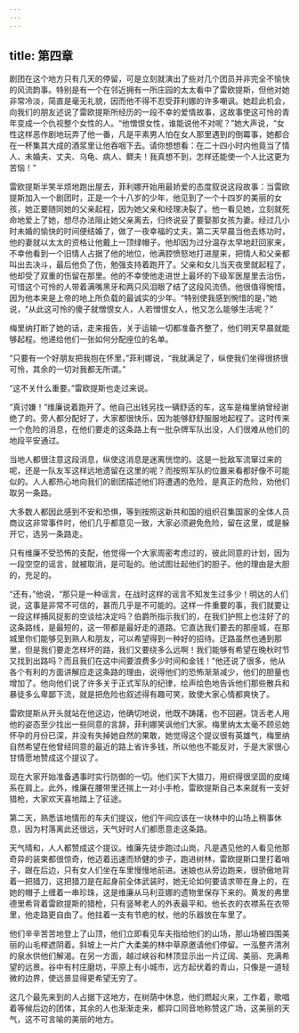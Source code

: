 ```yaml
---
---
---
```

title: 第四章
---




剧团在这个地方只有几天的停留，可是立刻就演出了些对几个团员并非完全不愉快的风流韵事。特别是有一个在邻近拥有一所庄园的太太看中了雷欧提斯，但他对她非常冷淡，简直是毫无礼貌，因而他不得不忍受菲利娜的许多嘲讽。她趁此机会，向我们的朋友述说了雷欧提斯所经历的一段不幸的爱情故事，这故事使这可怜的青年变成一个仇视整个女性的人。“他憎恨女性，谁能说他不对呢？”她大声说，“女性这样恶作剧地玩弄了他一番，凡是平素男人怕在女人那里遇到的倒霉事，她都合在一杯集其大成的酒浆里让他吞咽下去。请你想想看：在二十四小时内他竟当了情人、未婚夫、丈夫、乌龟、病人、鳏夫！我真想不到，怎样还能使一个人比这更为苦恼！”

雷欧提斯半笑半烦地跑出屋去，菲利娜开始用最娇爱的态度叙说这段故事：当雷欧提斯加入一个剧团时，正是一个十八岁的少年，他见到了一个十四岁的美丽的女孩，她正要随同她的父亲起程，因为她父亲和经理决裂了。他一看见她，立刻就死命地爱上了她，想尽办法阻止她父亲离去，归终说妥了要娶那女孩为妻。经过几小时未婚的愉快的时间便结婚了，做了一夜幸福的丈夫，第二天早晨当他去练功时，他的妻就以太太的资格让他戴上一顶绿帽子。他却因为过分温存太早地赶回家来，不幸他看到一个旧情人占据了他的地位，他满腔愤怒地打进屋来，把情人和父亲都叫出去决斗，最后他负了伤，勉强支持着跑开了。父亲和女儿当天夜里就起程了，他却受了双重的伤留在那里。他的不幸使他走进世上最坏的下级军医屋里去治伤，可惜这个可怜的人带着满嘴黑牙和两只风泪眼了结了这段风流债。他很值得惋惜，因为他本来是上帝的地上所负载的最诚实的少年。“特别使我感到惋惜的是，”她说，“从此这可怜的傻子就憎恨女人，人若憎恨女人，他又怎么能够生活呢？”

梅里纳打断了她的话，走来报告，关于运输一切都准备齐整了，他们明天早晨就能够起程。他递给他们一张如何分配座位的名单。

“只要有一个好朋友把我抱在怀里，”菲利娜说，“我就满足了，纵使我们坐得很挤很可怜，其余的一切对我都无所谓。”

“这不关什么重要。”雷欧提斯也走过来说。

“真讨嫌！”维廉说着跑开了。他自己出钱另找一辆舒适的车，这车是梅里纳曾经谢绝了的。旁人都分配好了，大家都很快乐，因为能够舒舒服服地起程了。这时传来一个危险的消息，在他们要走的这条路上有一批杂牌军队出没，人们很难从他们的地段平安通过。

当地人都很注意这段消息，纵使这消息是迷离恍惚的。这是一批敌军流窜过来的呢，还是一队友军这样远地遗留在这里的呢？而按照军队的位置来看都好像不可能似的。人人都热心地向我们的剧团描述他们将遭遇的危险，是真正的危险，劝他们取另一条路。

大多数人都因此感到不安和恐惧，等到按照这新共和国的组织召集国家的全体人员商议这非常事件时，他们几乎都意见一致，大家必须避免危险，留在这里，或是躲开它，选另一条路走。

只有维廉不受恐怖的支配，他觉得一个大家周密考虑过的，彼此同意的计划，因为一段空空的谣言，就被取消，是可耻的。他试图壮起他们的胆子。他的理由是大胆的，充足的。

“还有，”他说，“那只是一种谣言，在战时这样的谣言不知发生过多少！明达的人们说，这事是非常不可信的，甚而几乎是不可能的。这样一件重要的事，我们就要让一段这样捕风捉影的空谈给决定吗？伯爵所指示我们的，在我们护照上也注好了的这条路线，是最短的，这一带都是最好走的道路。它直达我们要去的那座城，在那城里你们能够见到熟人和朋友，可以希望得到一种好的招待。迂路虽然也通到那里，但是我们要走怎样坏的路，我们又要绕多么远啊！我们能够有希望在晚秋时节又找到出路吗？而且我们在这中间要浪费多少时间和金钱！”他还说了很多，他从各个有利的方面讲解应走这条路的理由，说得他们的恐怖渐渐减少，他们的胆量也增加了。他向他们说了许多关于正式军队的纪律，绘声绘色地告诉他们那些散兵和暴徒多么卑鄙下流，就是把危险也叙述得有趣可笑，致使大家心情都爽快了。

雷欧提斯从开头就站在他这边，他确切地说，他既不踌躇，也不回避。饶舌老人用他的姿态至少找出一些同意的言辞，菲利娜笑讽他们大家。梅里纳太太毫不顾忌她怀孕的月份已深，并没有失掉她自然的果敢，她觉得这个提议很有英雄气，梅里纳自然希望在他曾经同意的最近的路上省许多钱，所以他也不能反对，于是大家很心甘情愿地赞成这个提议了。

现在大家开始准备遇事时实行防御的一切。他们买下大猎刀，用织得很坚固的皮绳系在肩上。此外，维廉在腰带里还揣上一对小手枪，雷欧提斯自己本来就有一支好猎枪，大家欢天喜地踏上了征途。

第二天，熟悉该地情形的车夫们提议，他们午间应该在一块林中的山场上稍事休息，因为村落离此还很远，天气好时人们都愿意走这条路。

天气晴和，人人都赞成这个提议。维廉先徒步跑过山岗，凡是遇见他的人看见他那奇异的装束都很惊奇，他迈着迅速而矫健的步子，跑进树林，雷欧提斯口里打着哨子，跟在后边，只有女人们坐在车里慢慢地前进。迷娘也从旁边跑来，很骄傲地背着一把猎刀，这把猎刀是在起身前全体武装时，她无论如何要请求带在身上的，在她的帽子上缠着一串珍珠，这是维廉从马利亚娜的遗物里保存下来的。黄发的弗里德里希背着雷欧提斯的猎枪，只有竖琴老人的外表最平和。他长衣的衣襟系在衣带里，他走路更自由了。他拄着一支有节疤的杖，他的乐器放在车里了。

他们辛辛苦苦地登上了山顶，他们立即看见车夫指给他们的山场，那山场被四围美丽的山毛榉遮阴着。斜坡上一片广大柔美的林中草原邀请他们停留。一泓整齐清冽的泉水供他们解渴。在另一方面，越过峡谷和林顶显示出一片辽阔、美丽、充满希望的远景。谷中有村庄磨坊，平原上有小城市，远方起伏着的青山，只像是一道轻微的边界，使远景显得更希望无穷了。

这几个最先来到的人占据下这地方，在树荫中休息，他们燃起火来，工作着，歌唱着等候后边的团体，其余的人也渐渐走来，都异口同音地称赞这广场，这美丽的天气，这不可言喻的美丽的地方。